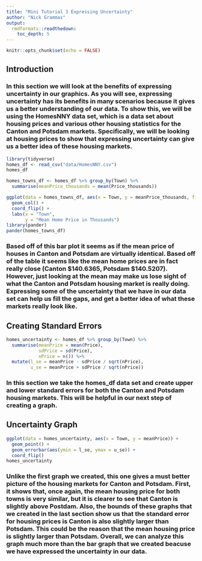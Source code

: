 ```yaml
---
title: "Mini Tutorial 3 Expressing Uncertainty"
author: "Nick Grammas"
output: 
  rmdformats::readthedown:
    toc_depth: 5
---
```


```r
knitr::opts_chunk$set(echo = FALSE)
```

## Introduction

### In this section we will look at the benefits of expressing uncertainty in our graphics. As you will see, expressing uncertainty has its benefits in many scenarios because it gives us a better understanding of our data. To show this, we will be using the HomesNNY data set, which is a data set about housing prices and various other housing statistics for the Canton and Potsdam markets. Specifically, we will be looking at housing prices to show that expressing uncertainty can give us a better idea of these housing markets. 

```r
library(tidyverse)
homes_df <- read_csv("data/HomesNNY.csv")
homes_df
```
```r
homes_towns_df <- homes_df %>% group_by(Town) %>%
  summarise(meanPrice_thousands = mean(Price_thousands))

ggplot(data = homes_towns_df, aes(x = Town, y = meanPrice_thousands, fill = Town)) +
  geom_col() +
  coord_flip() +
  labs(x = "Town",
       y = "Mean Home Price in Thousands")
library(pander)
pander(homes_towns_df)

```


### Based off of this bar plot it seems as if the mean price of houses in Canton and Potsdam are virtually identical. Based off of the table it seems like the mean home prices are in fact really close (Canton $140.6365, Potsdam $140.5207). However, just looking at the mean may make us lose sight of what the Canton and Potsdam housing market is really doing. Expressing some of the uncertainty that we have in our data set can help us fill the gaps, and get a better idea of what these markets really look like. 


## Creating Standard Errors
```r
homes_uncertainty <- homes_df %>% group_by(Town) %>%
  summarise(meanPrice = mean(Price),
            sdPrice = sd(Price),
            nPrice = n()) %>%
  mutate(l_se = meanPrice - sdPrice / sqrt(nPrice),
         u_se = meanPrice + sdPrice / sqrt(nPrice))
```

### In this section we take the homes_df data set and create upper and lower standard errors for both the Canton and Potsdam housing markets. This will be helpful in our next step of creating a graph. 

## Uncertainty Graph

```r
ggplot(data = homes_uncertainty, aes(x = Town, y = meanPrice)) +
  geom_point() + 
  geom_errorbar(aes(ymin = l_se, ymax = u_se)) +
  coord_flip()
homes_uncertainty
```

### Unlike the first graph we created, this one gives a must better picture of the housing markets for Canton and Potsdam. First, it shows that, once again, the mean housing price for both towns is very similar, but it is clearer to see that Canton is slightly above Postdam. Also, the bounds of these graphs that we created in the last section show us that the standard error for housing prices is Canton is also slightly larger than Potsdam. This could be the reason that the mean housing price is slightly larger than Potsdam. Overall, we can analyze this graph much more than the bar graph that we created beacuse we have expressed the uncertainty in our data. 

